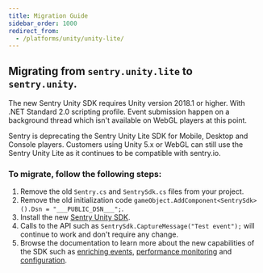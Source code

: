 ```yaml
---
title: Migration Guide
sidebar_order: 1000
redirect_from:
  - /platforms/unity/unity-lite/
---
```


## Migrating from `sentry.unity.lite` to `sentry.unity`.

<Note>

The new Sentry Unity SDK requires Unity version 2018.1 or higher. With .NET Standard 2.0 scripting profile.
Event submission happen on a background thread which isn't available on WebGL players at this point.

</Note>

Sentry is deprecating the Sentry Unity Lite SDK for Mobile, Desktop and Console players.
Customers using Unity 5.x or WebGL can still use the Sentry Unity Lite as it continues to be compatible with sentry.io.

### To migrate, follow the following steps:

1. Remove the old `Sentry.cs` and `SentrySdk.cs` files from your project.
2. Remove the old initialization code `gameObject.AddComponent<SentrySdk>().Dsn = "___PUBLIC_DSN___";`.
3. Install the new [Sentry Unity SDK](/platforms/unity/).
4. Calls to the API such as `SentrySdk.CaptureMessage("Test event");` will continue to work and don't require any change.
5. Browse the documentation to learn more about the new capabilities of the SDK such as [enriching events](/platforms/unity/enriching-events/), [performance monitoring](/platforms/unity/performance/) and [configuration](/platforms/unity/configuration/).
